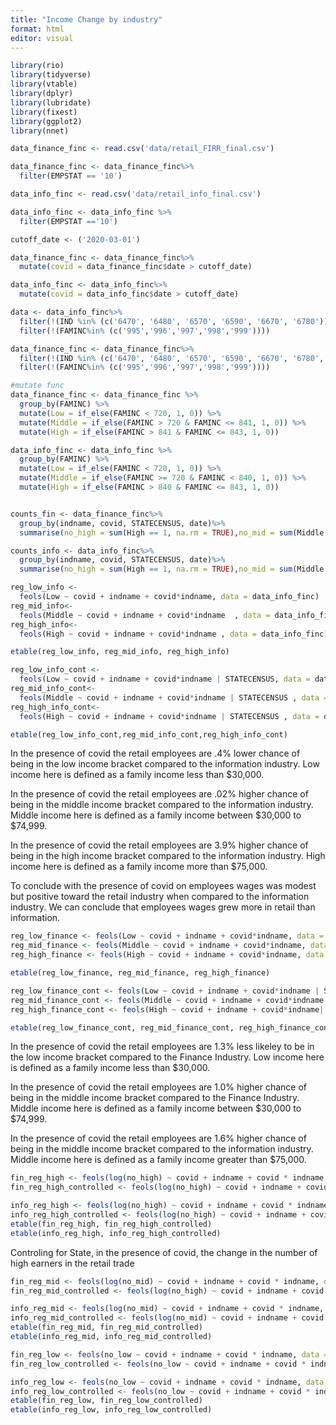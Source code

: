 ```yaml
---
title: "Income Change by industry"
format: html
editor: visual
---
```


```r
library(rio)
library(tidyverse)
library(vtable)
library(dplyr)
library(lubridate)
library(fixest)
library(ggplot2)
library(nnet)
```

```r
data_finance_finc <- read.csv('data/retail_FIRR_final.csv')

data_finance_finc <- data_finance_finc%>%
  filter(EMPSTAT == '10')

data_info_finc <- read.csv('data/retail_info_final.csv')

data_info_finc <- data_info_finc %>%
  filter(EMPSTAT =='10')


```

```r
cutoff_date <- ('2020-03-01')

data_finance_finc <- data_finance_finc%>%
  mutate(covid = data_finance_finc$date > cutoff_date)

data_info_finc <- data_info_finc%>%
  mutate(covid = data_info_finc$date > cutoff_date)

data <- data_info_finc%>%
  filter(!(IND %in% (c('6470', '6480', '6570', '6590', '6670', '6780'))))%>%
  filter(!(FAMINC%in% (c('995','996','997','998','999'))))

data_finance_finc <- data_finance_finc%>%
  filter(!(IND %in% (c('6470', '6480', '6570', '6590', '6670', '6780', '7080', '7181', '7190'))))%>%
  filter(!(FAMINC%in% (c('995','996','997','998','999'))))
```

```r

#mutate func
data_finance_finc <- data_finance_finc %>%
  group_by(FAMINC) %>%
  mutate(Low = if_else(FAMINC < 720, 1, 0)) %>%
  mutate(Middle = if_else(FAMINC > 720 & FAMINC <= 841, 1, 0)) %>%
  mutate(High = if_else(FAMINC > 841 & FAMINC <= 843, 1, 0))

data_info_finc <- data_info_finc %>%
  group_by(FAMINC) %>%
  mutate(Low = if_else(FAMINC < 720, 1, 0)) %>%
  mutate(Middle = if_else(FAMINC >= 720 & FAMINC < 840, 1, 0)) %>%
  mutate(High = if_else(FAMINC > 840 & FAMINC <= 843, 1, 0))


counts_fin <- data_finance_finc%>%
  group_by(indname, covid, STATECENSUS, date)%>%
  summarise(no_high = sum(High == 1, na.rm = TRUE),no_mid = sum(Middle == 1, na.rm = TRUE),no_low = sum(Low == 1, na.rm = TRUE))

counts_info <- data_info_finc%>%
  group_by(indname, covid, STATECENSUS, date)%>%
  summarise(no_high = sum(High == 1, na.rm = TRUE),no_mid = sum(Middle == 1, na.rm = TRUE),no_low = sum(Low == 1, na.rm = TRUE))

```

```r
reg_low_info <- 
  feols(Low ~ covid + indname + covid*indname, data = data_info_finc)
reg_mid_info<-
  feols(Middle ~ covid + indname + covid*indname  , data = data_info_finc)
reg_high_info<-
  feols(High ~ covid + indname + covid*indname , data = data_info_finc)

etable(reg_low_info, reg_mid_info, reg_high_info)

reg_low_info_cont <- 
  feols(Low ~ covid + indname + covid*indname | STATECENSUS, data = data_info_finc)
reg_mid_info_cont<-
  feols(Middle ~ covid + indname + covid*indname | STATECENSUS , data = data_info_finc)
reg_high_info_cont<-
  feols(High ~ covid + indname + covid*indname | STATECENSUS , data = data_info_finc)

etable(reg_low_info_cont,reg_mid_info_cont,reg_high_info_cont)

```

In the presence of covid the retail employees are .4% lower chance of being in the low income bracket compared to the information industry. Low income here is defined as a family income less than \$30,000.

In the presence of covid the retail employees are .02% higher chance of being in the middle income bracket compared to the information industry. Middle income here is defined as a family income between \$30,000 to \$74,999.

In the presence of covid the retail employees are 3.9% higher chance of being in the high income bracket compared to the information industry. High income here is defined as a family income more than \$75,000.

To conclude with the presence of covid on employees wages was modest but positive toward the retail industry when compared to the information industry. We can conclude that employees wages grew more in retail than information.

```r
reg_low_finance <- feols(Low ~ covid + indname + covid*indname, data = data_finance_finc)
reg_mid_finance <- feols(Middle ~ covid + indname + covid*indname, data = data_finance_finc)
reg_high_finance <- feols(High ~ covid + indname + covid*indname, data = data_finance_finc)

etable(reg_low_finance, reg_mid_finance, reg_high_finance)

reg_low_finance_cont <- feols(Low ~ covid + indname + covid*indname | STATECENSUS, data = data_finance_finc)
reg_mid_finance_cont <- feols(Middle ~ covid + indname + covid*indname| STATECENSUS, data = data_finance_finc)
reg_high_finance_cont <- feols(High ~ covid + indname + covid*indname| STATECENSUS, data = data_finance_finc)

etable(reg_low_finance_cont, reg_mid_finance_cont, reg_high_finance_cont)
```

In the presence of covid the retail employees are 1.3% less likeley to be in the low income bracket compared to the Finance Industry. Low income here is defined as a family income less than \$30,000.

In the presence of covid the retail employees are 1.0% higher chance of being in the middle income bracket compared to the Finance Industry. Middle income here is defined as a family income between \$30,000 to \$74,999.

In the presence of covid the retail employees are 1.6% higher chance of being in the middle income bracket compared to the information industry. Middle income here is defined as a family income greater than \$75,000.

```r
fin_reg_high <- feols(log(no_high) ~ covid + indname + covid * indname, data = counts_fin)
fin_reg_high_controlled <- feols(log(no_high) ~ covid + indname + covid * indname| STATECENSUS, data = counts_fin)

info_reg_high <- feols(log(no_high) ~ covid + indname + covid * indname, data = counts_info)
info_reg_high_controlled <- feols(log(no_high) ~ covid + indname + covid * indname| STATECENSUS, data = counts_info)
etable(fin_reg_high, fin_reg_high_controlled) 
etable(info_reg_high, info_reg_high_controlled)

```

Controling for State, in the presence of covid, the change in the number of high earners in the retail trade

```r
fin_reg_mid <- feols(log(no_mid) ~ covid + indname + covid * indname, data = counts_fin)
fin_reg_mid_controlled <- feols(log(no_high) ~ covid + indname + covid * indname| STATECENSUS, data = counts_fin)

info_reg_mid <- feols(log(no_mid) ~ covid + indname + covid * indname, data = counts_info)
info_reg_mid_controlled <- feols(log(no_mid) ~ covid + indname + covid * indname| STATECENSUS, data = counts_info)
etable(fin_reg_mid, fin_reg_mid_controlled) 
etable(info_reg_mid, info_reg_mid_controlled)
```

```r
fin_reg_low <- feols(no_low ~ covid + indname + covid * indname, data = counts_fin)
fin_reg_low_controlled <- feols(no_low ~ covid + indname + covid * indname| STATECENSUS, data = counts_fin)

info_reg_low <- feols(no_low ~ covid + indname + covid * indname, data = counts_info)
info_reg_low_controlled <- feols(no_low ~ covid + indname + covid * indname| STATECENSUS, data = counts_info)
etable(fin_reg_low, fin_reg_low_controlled) 
etable(info_reg_low, info_reg_low_controlled)
```
